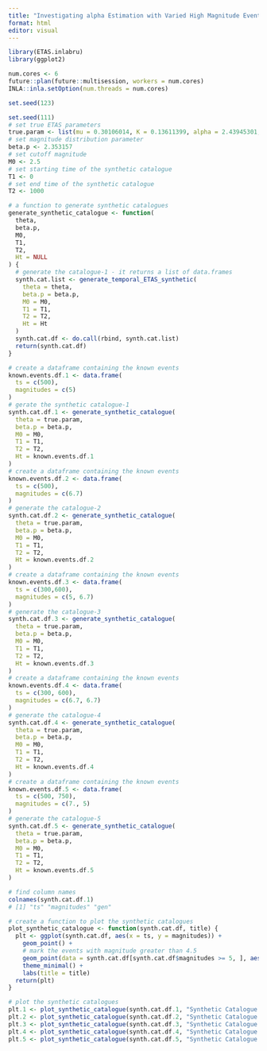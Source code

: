 ```yaml
---
title: "Investigating alpha Estimation with Varied High Magnitude Events"
format: html
editor: visual
---
```


```r
library(ETAS.inlabru)
library(ggplot2)
```

```r
num.cores <- 6
future::plan(future::multisession, workers = num.cores)
INLA::inla.setOption(num.threads = num.cores)
```

```r
set.seed(123)
```

```r
set.seed(111)
# set true ETAS parameters
true.param <- list(mu = 0.30106014, K = 0.13611399, alpha = 2.43945301, c = 0.07098607, p = 1.17838741)
# set magnitude distribution parameter
beta.p <- 2.353157
# set cutoff magnitude
M0 <- 2.5
# set starting time of the synthetic catalogue
T1 <- 0
# set end time of the synthetic catalogue
T2 <- 1000
```

```r
# a function to generate synthetic catalogues
generate_synthetic_catalogue <- function(
  theta,
  beta.p,
  M0,
  T1,
  T2,
  Ht = NULL
) {
  # generate the catalogue-1 - it returns a list of data.frames
  synth.cat.list <- generate_temporal_ETAS_synthetic(
    theta = theta,
    beta.p = beta.p,
    M0 = M0,
    T1 = T1,
    T2 = T2,
    Ht = Ht
  )
  synth.cat.df <- do.call(rbind, synth.cat.list)
  return(synth.cat.df)
}
```


```r
# create a dataframe containing the known events
known.events.df.1 <- data.frame(
  ts = c(500),
  magnitudes = c(5)
)
# gerate the synthetic catalogue-1
synth.cat.df.1 <- generate_synthetic_catalogue(
  theta = true.param,
  beta.p = beta.p,
  M0 = M0,
  T1 = T1,
  T2 = T2,
  Ht = known.events.df.1
)
# create a dataframe containing the known events
known.events.df.2 <- data.frame(
  ts = c(500),
  magnitudes = c(6.7)
)
# generate the catalogue-2
synth.cat.df.2 <- generate_synthetic_catalogue(
  theta = true.param,
  beta.p = beta.p,
  M0 = M0,
  T1 = T1,
  T2 = T2,
  Ht = known.events.df.2
)
# create a dataframe containing the known events
known.events.df.3 <- data.frame(
  ts = c(300,600),
  magnitudes = c(5, 6.7)
)
# generate the catalogue-3
synth.cat.df.3 <- generate_synthetic_catalogue(
  theta = true.param,
  beta.p = beta.p,
  M0 = M0,
  T1 = T1,
  T2 = T2,
  Ht = known.events.df.3
)
# create a dataframe containing the known events
known.events.df.4 <- data.frame(
  ts = c(300, 600),
  magnitudes = c(6.7, 6.7)
)
# generate the catalogue-4
synth.cat.df.4 <- generate_synthetic_catalogue(
  theta = true.param,
  beta.p = beta.p,
  M0 = M0,
  T1 = T1,
  T2 = T2,
  Ht = known.events.df.4
)
# create a dataframe containing the known events
known.events.df.5 <- data.frame(
  ts = c(500, 750),
  magnitudes = c(7., 5)
)
# generate the catalogue-5
synth.cat.df.5 <- generate_synthetic_catalogue(
  theta = true.param,
  beta.p = beta.p,
  M0 = M0,
  T1 = T1,
  T2 = T2,
  Ht = known.events.df.5
)
```

```r
# find column names
colnames(synth.cat.df.1)
# [1] "ts" "magnitudes" "gen"
```

```r
# create a function to plot the synthetic catalogues
plot_synthetic_catalogue <- function(synth.cat.df, title) {
  plt <- ggplot(synth.cat.df, aes(x = ts, y = magnitudes)) +
    geom_point() +
    # mark the events with magnitude greater than 4.5
    geom_point(data = synth.cat.df[synth.cat.df$magnitudes >= 5, ], aes(x = ts, y = magnitudes), color = "red") +
    theme_minimal() +
    labs(title = title)
  return(plt)
}
```

```r
# plot the synthetic catalogues
plt.1 <- plot_synthetic_catalogue(synth.cat.df.1, "Synthetic Catalogue 1")
plt.2 <- plot_synthetic_catalogue(synth.cat.df.2, "Synthetic Catalogue 2")
plt.3 <- plot_synthetic_catalogue(synth.cat.df.3, "Synthetic Catalogue 3")
plt.4 <- plot_synthetic_catalogue(synth.cat.df.4, "Synthetic Catalogue 4")
plt.5 <- plot_synthetic_catalogue(synth.cat.df.5, "Synthetic Catalogue 5")
```